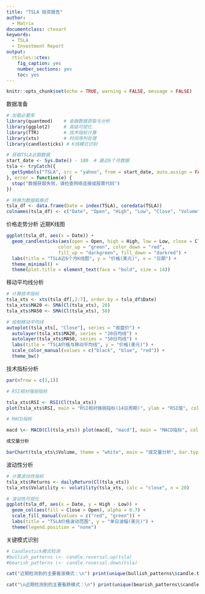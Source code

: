 ```yaml
---
title: "TSLA 投资报告"
author:
  - Matrix
documentclass: ctexart
keywords:
  - TSLA
  - Investment Report
output:
  rticles::ctex:
    fig_caption: yes
    number_sections: yes
    toc: yes
---
```


```r
knitr::opts_chunk$set(echo = TRUE, warning = FALSE, message = FALSE)
```

数据准备

```R
# 加载必要库
library(quantmod)    # 金融数据获取与分析
library(ggplot2)     # 高级可视化
library(TTR)         # 技术指标计算
library(xts)         # 时间序列处理
library(candlesticks) # K线模式识别

# 获取TSLA近期数据
start_date <- Sys.Date() - 180  # 最近6个月数据
tsla <- tryCatch({
  getSymbols("TSLA", src = "yahoo", from = start_date, auto.assign = FALSE)
}, error = function(e) {
  stop("数据获取失败，请检查网络连接或股票代码")
})

# 转换为数据框格式
tsla_df <- data.frame(Date = index(TSLA), coredata(TSLA))
colnames(tsla_df) <- c("Date", "Open", "High", "Low", "Close", "Volume", "Adjusted")
```

价格走势分析 近期K线图

```R
ggplot(tsla_df, aes(x = Date)) +
  geom_candlesticks(aes(open = Open, high = High, low = Low, close = Close),
                   color_up = "green", color_down = "red", 
                   fill_up = "darkgreen", fill_down = "darkred") +
  labs(title = "TSLA近6个月K线图", y = "价格(美元)", x = "日期") +
  theme_minimal() +
  theme(plot.title = element_text(face = "bold", size = 14))
```

移动平均线分析

```R
# 计算技术指标
tsla_xts <- xts(tsla_df[,2:7], order.by = tsla_df$Date)
tsla_xts$MA20 <- SMA(Cl(tsla_xts), 20)
tsla_xts$MA50 <- SMA(Cl(tsla_xts), 50)

# 绘制移动平均线
autoplot(tsla_xts[, "Close"], series = "收盘价") +
  autolayer(tsla_xts$MA20, series = "20日均线") +
  autolayer(tsla_xts$MA50, series = "50日均线") +
  labs(title = "TSLA价格与移动平均线", y = "价格(美元)") +
  scale_color_manual(values = c("black", "blue", "red")) +
  theme_bw()
```

技术指标分析

```R

par(mfrow = c(3,1))

# RSI相对强弱指标

tsla_xts$RSI <- RSI(Cl(tsla_xts))
plot(tsla_xts$RSI, main = "RSI相对强弱指标(14日周期)", ylab = "RSI值", col = "purple") abline(h = c(30, 70), lty = 2, col = "gray")

# MACD指标

macd \<- MACD(Cl(tsla_xts)) plot(macd[, "macd"], main = "MACD指标", col = "blue") lines(macd[, "signal"], col = "red") legend("topleft", legend = c("MACD", "信号线"), col = c("blue", "red"), lty = 1)

成交量分析

barChart(tsla_xts\$Volume, theme = "white", main = "成交量分析", bar.type = "ohlc")
```

波动性分析

```R
# 计算波动性指标
tsla_xts$Returns <- dailyReturn(Cl(tsla_xts))
tsla_xts$Volatility <- volatility(tsla_xts, calc = "close", n = 20)

# 波动性可视化
ggplot(tsla_df, aes(x = Date, y = High - Low)) +
  geom_col(aes(fill = Close > Open), alpha = 0.7) +
  scale_fill_manual(values = c("red", "green")) +
  labs(title = "TSLA价格波动范围", y = "单日波幅(美元)") +
  theme(legend.position = "none")
```

关键模式识别 

```r
# Candlestick模式检测 
#bullish_patterns \<- candle.reversal.up(tsla) 
#bearish_patterns \<- candle.reversal.down(tsla)

cat("近期检测到的主要看涨模式：\n") print(unique(bullish_patterns\$candle.type))

cat("\n近期检测到的主要看跌模式：\n") print(unique(bearish_patterns\$candle.type)) 
```
